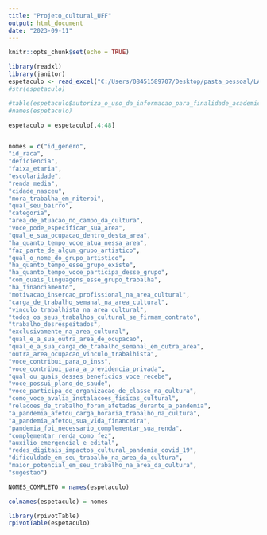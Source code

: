 ```yaml
---
title: "Projeto_cultural_UFF"
output: html_document
date: "2023-09-11"
---
```


```r
knitr::opts_chunk$set(echo = TRUE)
```

```r
library(readxl)
library(janitor)
espetaculo <- read_excel("C:/Users/08451589707/Desktop/pasta_pessoal/LA_UFF/ECOA Niterói - Artes do Espetáculo (respostas).xlsx") %>% clean_names()
#str(espetaculo)

#table(espetaculo$autoriza_o_uso_da_informacao_para_finalidade_academica_e_cientifica)
#names(espetaculo)

espetaculo = espetaculo[,4:48]


nomes = c("id_genero",                                                                                                                                                                                                                                                      
"id_raca",                                                                                                                                                                                                                                                                                                                         
"deficiencia",                                                                                                                                                                                                                                                                                                                                    
"faixa_etaria",                                                                                                                                                                                                                                                                                                                             
"escolaridade",                                                                                                                                                                                                                                                                                                                                     
"renda_media",                                                                                                                                                                                                                                
"cidade_nasceu",                                                                                                                                                                                                                                                                        
"mora_trabalha_em_niteroi",                                                                                                                                                                                                                                                                                                                           
"qual_seu_bairro",                                                                                                                                                                                                                                                                                                                                                   
"categoria",                                                                                                                                                                                                                                                             
"area_de_atuacao_no_campo_da_cultura",                                                                                                                                                                                                                                                                                                          
"voce_pode_especificar_sua_area",                                                                                                                                                                                                                                        
"qual_e_sua_ocupacao_dentro_desta_area",                                                                                                                                                                                                                                                
"ha_quanto_tempo_voce_atua_nessa_area",                                                                                                                                                                                                                                                                                                                              
"faz_parte_de_algum_grupo_artistico",                                                                                                                                                                                                                                                                                                                                
"qual_o_nome_do_grupo_artistico",                                                                                                                                                                                            
"ha_quanto_tempo_esse_grupo_existe",                                                                                                                                                                                                                                                                                                                                 
"ha_quanto_tempo_voce_participa_desse_grupo",                                                                                                                                                                                                                                                                                                                        
"com_quais_linguagens_esse_grupo_trabalha",
"ha_financiamento",                                                                                                                                                                                                                                                                                                                       
"motivacao_insercao_profissional_na_area_cultural",                                                                                                                                                                                                                                                                                    
"carga_de_trabalho_semanal_na_area_cultural",                                                                                                                                                                                                                             
"vinculo_trabalhista_na_area_cultural",                                                                                                                                                                                                                                                                          
"todos_os_seus_trabalhos_cultural_se_firmam_contrato",                                                                                                                                                                                                                                                                                           
"trabalho_desrespeitados",                                                                                                                                                                                                                                                                                                
"exclusivamente_na_area_cultural",                                                                                                                                                                                                                                                                                                                     
"qual_e_a_sua_outra_area_de_ocupacao",                                                                                                                                                                                                                                          
"qual_e_a_sua_carga_de_trabalho_semanal_em_outra_area",                                                                                                                                                                                                                                                                                         
"outra_area_ocupacao_vinculo_trabalhista",                                                                                                                                                                                                                                                                                                
"voce_contribui_para_o_inss",                                                                                                                                                                                                                                                                                                          
"voce_contribui_para_a_previdencia_privada",                                                                                                                                                                                                                                                   
"qual_ou_quais_desses_beneficios_voce_recebe",                                                                                                                                                                                                                                                                                    
"voce_possui_plano_de_saude",                                                                                                                                                                                                                                                                                                                                        
"voce_participa_de_organizacao_de_classe_na_cultura",                                                                                                                                                                                                                                                                                                 
"como_voce_avalia_instalacoes_fisicas_cultural",                                                                                                                                                                 
"relacoes_de_trabalho_foram_afetadas_durante_a_pandemia",                                                                                                                                                                                                                                                                                                    
"a_pandemia_afetou_carga_horaria_trabalho_na_cultura",                                                                                                                                                                                                                                                                                     
"a_pandemia_afetou_sua_vida_financeira",                                                                                                                                                                                                                                                                                                
"pandemia_foi_necessario_complementar_sua_renda",                                                                                                                                                                                                                                                                                                
"complementar_renda_como_fez",                                                                                                                                                                                                                                                                         
"auxilio_emergencial_e_edital",                                                                                                                                                                                                                                                     
"redes_digitais_impactos_cultural_pandemia_covid_19",
"dificuldade_em_seu_trabalho_na_area_da_cultura",                                                                                                                                                                                                                                                                                    
"maior_potencial_em_seu_trabalho_na_area_da_cultura",
"sugestao")   

NOMES_COMPLETO = names(espetaculo)

colnames(espetaculo) = nomes

library(rpivotTable)
rpivotTable(espetaculo)

```


